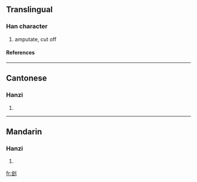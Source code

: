{{see|劊}}

==Translingual==
===Han character===
{{Han char|rad=刀|as=06|sn=8|four=|canj=人戈中弓 (OILN)}}
# amputate, cut off
====References====
{{Han ref|kx=0139.251|dkj=01988|dj=0317.030|hdz=10336.060|uh=523D|ud=21053}}
----
==Cantonese==
===Hanzi===
{{yue-hanzi|jyut=|y=kui2}}
# {{defn|Cantonese}}
----
==Mandarin==
===Hanzi===
{{cmn-hanzi|tra=劊|pin=[[guì]] (gui4)|wg=kuei<sup>4</sup>}}
# {{defn|Mandarin}}




[[fr:刽]]